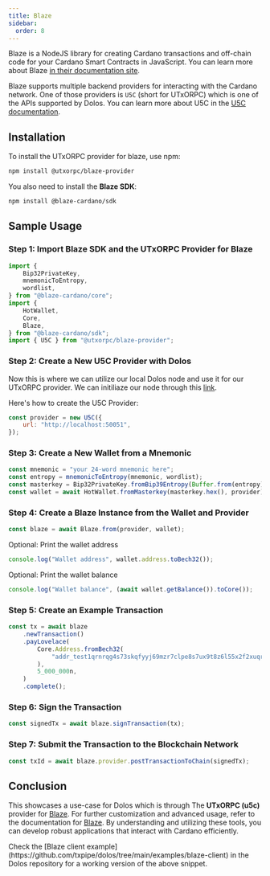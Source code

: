 ```yaml
---
title: Blaze
sidebar:
  order: 8
---
```


Blaze is a NodeJS library for creating Cardano transactions and off-chain code for your Cardano Smart Contracts in JavaScript. You can learn more about Blaze [in their documentation site](https://blaze.butane.dev/).

Blaze supports multiple backend providers for interacting with the Cardano network. One of those providers is `U5C` (short for UTxORPC) which is one of the APIs supported by Dolos. You can learn more about U5C in the [U5C documentation](./grpc).

## Installation

To install the UTxORPC provider for blaze, use npm:

```bash
npm install @utxorpc/blaze-provider
```

You also need to install the **Blaze SDK**:

```bash
npm install @blaze-cardano/sdk
```

## Sample Usage

### Step 1: Import Blaze SDK and the UTxORPC Provider for Blaze

```javascript
import {
    Bip32PrivateKey,
    mnemonicToEntropy,
    wordlist,
} from "@blaze-cardano/core";
import {
    HotWallet,
    Core,
    Blaze,
} from "@blaze-cardano/sdk";
import { U5C } from "@utxorpc/blaze-provider";
```

### Step 2: Create a New U5C Provider with Dolos
Now this is where we can utilize our local Dolos node and use it for our UTxORPC provider. We can initiliaze our node through this [link](/quickstart).

Here's how to create the U5C Provider:
```javascript
const provider = new U5C({
    url: "http://localhost:50051",
});
```

### Step 3: Create a New Wallet from a Mnemonic

```javascript
const mnemonic = "your 24-word mnemonic here";
const entropy = mnemonicToEntropy(mnemonic, wordlist);
const masterkey = Bip32PrivateKey.fromBip39Entropy(Buffer.from(entropy), "");
const wallet = await HotWallet.fromMasterkey(masterkey.hex(), provider);
```

### Step 4: Create a Blaze Instance from the Wallet and Provider

```javascript
const blaze = await Blaze.from(provider, wallet);
```

Optional: Print the wallet address

```javascript
console.log("Wallet address", wallet.address.toBech32());
```

Optional: Print the wallet balance

```javascript
console.log("Wallet balance", (await wallet.getBalance()).toCore());
```

### Step 5: Create an Example Transaction

```javascript
const tx = await blaze
    .newTransaction()
    .payLovelace(
        Core.Address.fromBech32(
            "addr_test1qrnrqg4s73skqfyyj69mzr7clpe8s7ux9t8z6l55x2f2xuqra34p9pswlrq86nq63hna7p4vkrcrxznqslkta9eqs2nsmlqvnk",
        ),
        5_000_000n,
    )
    .complete();
```

### Step 6: Sign the Transaction

```javascript
const signedTx = await blaze.signTransaction(tx);
```

### Step 7: Submit the Transaction to the Blockchain Network

```javascript
const txId = await blaze.provider.postTransactionToChain(signedTx);
```

## Conclusion

This showcases a use-case for Dolos which is through The **UTxORPC (u5c)** provider for [Blaze](https://github.com/butaneprotocol/blaze-cardano). For further customization and advanced usage, refer to the documentation for [Blaze](https://github.com/butaneprotocol/blaze-cardano). By understanding and utilizing these tools, you can develop robust applications that interact with Cardano efficiently.

<Aside type="note">
Check the [Blaze client example](https://github.com/txpipe/dolos/tree/main/examples/blaze-client) in the Dolos repository for a working version of the above snippet.
</Aside>

